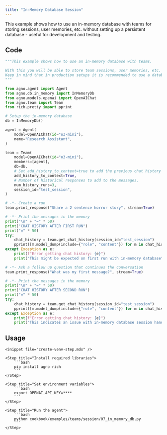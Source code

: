 ```yaml
---
title: "In-Memory Database Session"
---
```


This example shows how to use an in-memory database with teams for storing sessions, user memories, etc. without setting up a persistent database - useful for development and testing.

## Code

```python cookbook/examples/teams/session/07_in_memory_db.py
"""This example shows how to use an in-memory database with teams.

With this you will be able to store team sessions, user memories, etc. without setting up a database.
Keep in mind that in production setups it is recommended to use a database.
"""

from agno.agent import Agent
from agno.db.in_memory import InMemoryDb
from agno.models.openai import OpenAIChat
from agno.team import Team
from rich.pretty import pprint

# Setup the in-memory database
db = InMemoryDb()

agent = Agent(
    model=OpenAIChat(id="o3-mini"),
    name="Research Assistant",
)

team = Team(
    model=OpenAIChat(id="o3-mini"),
    members=[agent],
    db=db,
    # Set add_history_to_context=true to add the previous chat history to the context sent to the Model.
    add_history_to_context=True,
    # Number of historical responses to add to the messages.
    num_history_runs=3,
    session_id="test_session",
)

# -*- Create a run
team.print_response("Share a 2 sentence horror story", stream=True)

# -*- Print the messages in the memory
print("\n" + "=" * 50)
print("CHAT HISTORY AFTER FIRST RUN")
print("=" * 50)
try:
    chat_history = team.get_chat_history(session_id="test_session")
    pprint([m.model_dump(include={"role", "content"}) for m in chat_history])
except Exception as e:
    print(f"Error getting chat history: {e}")
    print("This might be expected on first run with in-memory database")

# -*- Ask a follow up question that continues the conversation
team.print_response("What was my first message?", stream=True)

# -*- Print the messages in the memory
print("\n" + "=" * 50)
print("CHAT HISTORY AFTER SECOND RUN")
print("=" * 50)
try:
    chat_history = team.get_chat_history(session_id="test_session")
    pprint([m.model_dump(include={"role", "content"}) for m in chat_history])
except Exception as e:
    print(f"Error getting chat history: {e}")
    print("This indicates an issue with in-memory database session handling")
```

## Usage

<Steps>

    <Snippet file="create-venv-step.mdx" />

    <Step title="Install required libraries">
        ```bash
        pip install agno rich
        ```
    </Step>

    <Step title="Set environment variables">
        ```bash
        export OPENAI_API_KEY=****
        ```
    </Step>

    <Step title="Run the agent">
        ```bash
        python cookbook/examples/teams/session/07_in_memory_db.py
        ```
    </Step>

</Steps>